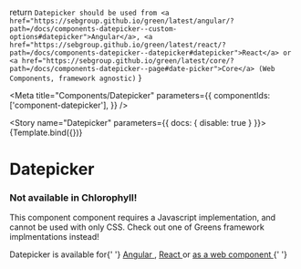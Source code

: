 
  return `Datepicker should be used from <a href="https://sebgroup.github.io/green/latest/angular/?path=/docs/components-datepicker--custom-options#datepicker">Angular</a>, <a href="https://sebgroup.github.io/green/latest/react/?path=/docs/components-datepicker--datepicker#datepicker">React</a> or <a href="https://sebgroup.github.io/green/latest/core/?path=/docs/components-datepicker--page#date-picker">Core</a> (Web Components, framework agnostic)`
}

<Meta
  title="Components/Datepicker"
  parameters={{
    componentIds: ['component-datepicker'],
  }}
/>

<Story name="Datepicker" parameters={{ docs: { disable: true } }}>
  {Template.bind({})}
</Story>

# Datepicker

<div role="alert" class="warning mb-7 mt-5 w-100">
  <main>
    <h3>Not available in Chlorophyll!</h3>
    <p>
      This component component requires a Javascript implementation, and cannot
      be used with only CSS. Check out one of Greens framework implmentations
      instead!
    </p>
    <p>
      Datepicker is available for{' '}
      <a href="https://sebgroup.github.io/green/latest/angular/?path=/docs/components-datepicker--custom-options#datepicker">
        Angular
      </a>
      , <a href="https://sebgroup.github.io/green/latest/react/?path=/docs/components-datepicker--datepicker#datepicker">
        React
      </a> or <a href="https://sebgroup.github.io/green/latest/core/?path=/docs/components-datepicker--page#date-picker">
        as a web component
      </a>{' '}
    </p>
  </main>
</div>
